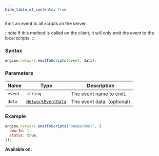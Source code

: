 ```yaml
---
hide_table_of_contents: true
---
```



Emit an event to all scripts on the server.

::note
If this method is called on the client, it will only emit the event to the local scripts.
:::

### Syntax

```js
engine.network.emitToScripts(event, data);
```

### Parameters

| Name    | Type                                              | Description                |
| ------- | ------------------------------------------------- | -------------------------- |
| `event` | `string`                                          | The event name to emit.    |
| `data`  | [`NetworkEventData`](/sdk/types/NetworkEventData) | The event data. (optional) |

### Example

```js
engine.network.emitToScripts('onOpenDoor', {
  doorId: 1,
  status: true,
});
```

**Available on:** <ClientTag /> <ServerTag />

